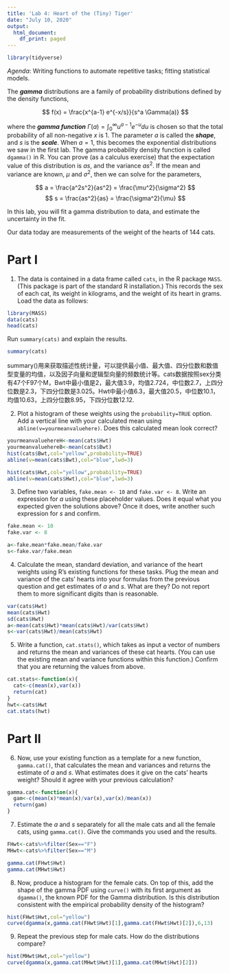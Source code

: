 ```yaml
---
title: 'Lab 4: Heart of the (Tiny) Tiger'
date: "July 10, 2020"
output:
  html_document:
    df_print: paged
---
```

```r
library(tidyverse)
```

_Agenda_: Writing functions to automate repetitive tasks; fitting statistical models.

The ***gamma*** distributions are a family of probability distributions defined by the density functions,

$$ f(x) = \frac{x^{a-1} e^{-x/s}}{s^a \Gamma(a)} $$

where the ***gamma function*** $\Gamma(a) = \int_{0}^{\infty}{u^{a-1} e^{-u} du}$ is chosen so that the total probability of all non-negative $x$ is 1. The parameter $a$ is called the ***shape***, and $s$ is the ***scale***.  When $a=1$, this becomes the exponential distributions we saw in the first lab.  The gamma probability density function is called `dgamma()` in R.  You can prove (as a calculus exercise) that the expectation value of this distribution is $as$, and the variance $as^2$.  If the mean and variance are known, $\mu$ and $\sigma^2$, then we can solve for the parameters,

$$ a = \frac{a^2s^2}{as^2} = \frac{\mu^2}{\sigma^2} $$
$$ s = \frac{as^2}{as} = \frac{\sigma^2}{\mu} $$

In this lab, you will fit a gamma distribution to data, and estimate the
uncertainty in the fit.

Our data today are measurements of the weight of the hearts of 144 cats.

Part I
==========

1. The data is contained in a data frame called `cats`, in the R package `MASS`.  (This package is part of the standard R installation.)  This records the sex of each cat, its weight in kilograms, and the weight of its heart in grams.  Load the data as follows:

```r
library(MASS)
data(cats)
head(cats)
```

Run `summary(cats)` and explain the results.

```r
summary(cats)
```
summary()用来获取描述性统计量，可以提供最小值、最大值、四分位数和数值型变量的均值，以及因子向量和逻辑型向量的频数统计等。cats数据按照sex分类有47个F97个M，Bwt中最小值是2，最大值3.9，均值2.724，中位数2.7，上四分位数是2.3，下四分位数是3.025。Hwt中最小值6.3，最大值20.5，中位数10.1，均值10.63，上四分位数8.95，下四分位数12.12.

2. Plot a histogram of these weights using the `probability=TRUE` option. Add a vertical line with your calculated mean using `abline(v=yourmeanvaluehere)`. Does this calculated mean look correct?

```r
yourmeanvaluehereH<-mean(cats$Hwt)
yourmeanvaluehereB<-mean(cats$Bwt)
hist(cats$Bwt,col="yellow",probability=TRUE)
abline(v=mean(cats$Bwt),col="blue",lwd=3)
```
```r
hist(cats$Hwt,col="yellow",probability=TRUE)
abline(v=mean(cats$Hwt),col="blue",lwd=3)
```



3. Define two variables, `fake.mean <- 10` and `fake.var <- 8`. Write an expression for $a$ using these placeholder values. Does it equal what you expected given the solutions above? Once it does, write another such expression for $s$ and confirm.

```r
fake.mean <- 10
fake.var <- 8

a<-fake.mean*fake.mean/fake.var
s<-fake.var/fake.mean
```


4. Calculate the mean, standard deviation, and variance of the heart weights using R's existing functions for these tasks. Plug the mean and variance of the cats' hearts into your formulas from the previous question and get estimates of $a$ and $s$.  What are they?  Do not report them to more significant digits than is reasonable.

```r
var(cats$Hwt)
mean(cats$Hwt)
sd(cats$Hwt)
a<-mean(cats$Hwt)*mean(cats$Hwt)/var(cats$Hwt)
s<-var(cats$Hwt)/mean(cats$Hwt)
```

5. Write a function, `cat.stats()`, which takes as input a vector of numbers and returns the mean and variances of these cat hearts. (You can use the existing mean and variance functions within this function.) Confirm that you are returning the values from above.

```r
cat.stats<-function(x){
  cat<-c(mean(x),var(x))
  return(cat)
}
hwt<-cats$Hwt
cat.stats(hwt)
```

Part II
=======

6. Now, use your existing function as a template for a new function, `gamma.cat()`, that calculates the mean and variances and returns the estimate of $a$ and $s$. What estimates does it give on the cats' hearts weight? Should it agree with your previous calculation?

```r
gamma.cat<-function(x){
  gam<-c(mean(x)*mean(x)/var(x),var(x)/mean(x))
  return(gam)
}
```


7. Estimate the $a$ and $s$ separately for all the male cats and all the female cats, using `gamma.cat()`. Give the commands you used and the results.

```r
FHwt<-cats%>%filter(Sex=="F")
MHwt<-cats%>%filter(Sex=="M")

gamma.cat(FHwt$Hwt)
gamma.cat(MHwt$Hwt)
```


8. Now, produce a histogram for the female cats. On top of this, add the shape of the gamma PDF using `curve()` with its first argument as `dgamma()`, the known PDF for the Gamma distribution. Is this distribution consistent with the empirical probability density of the histogram?

```r
hist(FHwt$Hwt,col="yellow")
curve(dgamma(x,gamma.cat(FHwt$Hwt)[1],gamma.cat(FHwt$Hwt)[2]),6,13)
```


9. Repeat the previous step for male cats. How do the distributions compare?

```r
hist(MHwt$Hwt,col="yellow")
curve(dgamma(x,gamma.cat(MHwt$Hwt)[1],gamma.cat(MHwt$Hwt)[2]))
```
